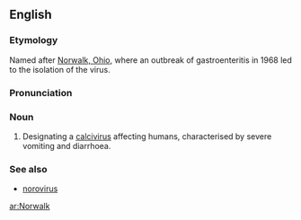 ==English==
===Etymology===
Named after [[w:Norwalk, Ohio|Norwalk, Ohio]], where an outbreak of gastroenteritis in 1968 led to the isolation of the virus.

===Pronunciation===
{{IPA|/ˈnɔːwɔːk/}}

===Noun===
{{en-noun|-}}

# {{context|medicine|virology}} Designating a [[calcivirus]] affecting humans, characterised by severe vomiting and diarrhoea.

===See also===
*[[norovirus]]

[[ar:Norwalk]]
